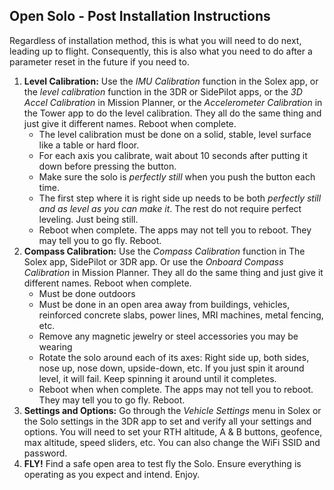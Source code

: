 == Open Solo - Post Installation Instructions ==
Regardless of installation method, this is what you will need to do next, leading up to flight. Consequently, this is also what you need to do after a parameter reset in the future if you need to.

# '''Level Calibration:''' Use the ''IMU Calibration'' function in the Solex app, or the ''level calibration'' function in the 3DR or SidePilot apps, or the ''3D Accel Calibration'' in Mission Planner, or the ''Accelerometer Calibration'' in the Tower app to do the level calibration. They all do the same thing and just give it different names.  Reboot when complete.
#* The level calibration must be done on a solid, stable, level surface like a table or hard floor.
#* For each axis you calibrate, wait about 10 seconds after putting it down before pressing the button.
#* Make sure the solo is ''perfectly still'' when you push the button each time.
#* The first step where it is right side up needs to be both ''perfectly still and as level as you can make it''. The rest do not require perfect leveling.  Just being still.
#* Reboot when complete. The apps may not tell you to reboot. They may tell you to go fly. Reboot.
# '''Compass Calibration:''' Use the ''Compass Calibration'' function in The Solex app, SidePilot or 3DR app. Or use the ''Onboard Compass Calibration'' in Mission Planner. They all do the same thing and just give it different names.  Reboot when complete.
#* Must be done outdoors
#* Must be done in an open area away from buildings, vehicles, reinforced concrete slabs, power lines, MRI machines, metal fencing, etc.
#* Remove any magnetic jewelry or steel accessories you may be wearing
#* Rotate the solo around each of its axes: Right side up, both sides, nose up, nose down, upside-down, etc. If you just spin it around level, it will fail. Keep spinning it around until it completes.
#* Reboot when when complete. The apps may not tell you to reboot. They may tell you to go fly. Reboot.
# '''Settings and Options:''' Go through the ''Vehicle Settings'' menu in Solex or the Solo settings in the 3DR app to set and verify all your settings and options.  You will need to set your RTH altitude, A & B buttons, geofence, max altitude, speed sliders, etc.  You can also change the WiFi SSID and password.
# '''FLY!''' Find a safe open area to test fly the Solo. Ensure everything is operating as you expect and intend. Enjoy.
